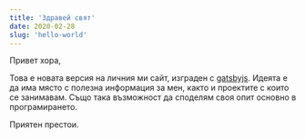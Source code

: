 ```yaml
---
title: 'Здравей свят'
date: 2020-02-28
slug: 'hello-world'
---
```


Привет хора,

Това е новата версия на личния ми сайт, изграден с [gatsbyjs](https://gatsbyjs.org/).
Идеята е да има място с полезна информация за мен, както и проектите с които се занимавам.
Също така възможност да споделям своя опит основно в програмирането.

Приятен престои.